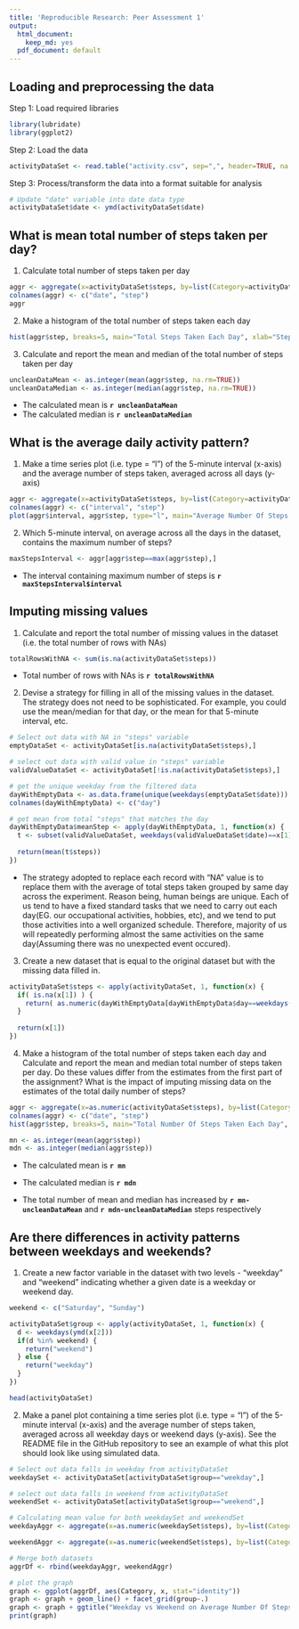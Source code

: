 ```yaml
---
title: 'Reproducible Research: Peer Assessment 1'
output:
  html_document:
    keep_md: yes
  pdf_document: default
---
```



## Loading and preprocessing the data

Step 1: Load required libraries

```r
library(lubridate)
library(ggplot2)
```
Step 2: Load the data

```r
activityDataSet <- read.table("activity.csv", sep=",", header=TRUE, na.strings="NA", comment.char="", stringsAsFactors = FALSE)
```

Step 3: Process/transform the data into a format suitable for analysis

```r
# Update "date" variable into date data type
activityDataSet$date <- ymd(activityDataSet$date)
```

## What is mean total number of steps taken per day?

1. Calculate total number of steps taken per day

```r
aggr <- aggregate(x=activityDataSet$steps, by=list(Category=activityDataSet$date), FUN=sum)
colnames(aggr) <- c("date", "step")
aggr
```

2. Make a histogram of the total number of steps taken each day

```r
hist(aggr$step, breaks=5, main="Total Steps Taken Each Day", xlab="Step")
```

3. Calculate and report the mean and median of the total number of steps taken per day

```r
uncleanDataMean <- as.integer(mean(aggr$step, na.rm=TRUE))
uncleanDataMedian <- as.integer(median(aggr$step, na.rm=TRUE))
```

- The calculated mean is **`r uncleanDataMean`**
- The calculated median is **`r uncleanDataMedian`**

## What is the average daily activity pattern?

1. Make a time series plot (i.e. type = "l") of the 5-minute interval (x-axis) and the average number of steps taken, averaged across all days (y-axis)

```r
aggr <- aggregate(x=activityDataSet$steps, by=list(Category=activityDataSet$interval), FUN=mean, na.rm=TRUE)
colnames(aggr) <- c("interval", "step")
plot(aggr$interval, aggr$step, type="l", main="Average Number Of Steps Taken Across All Days", xlab="Interval", ylab="Step")
```

2. Which 5-minute interval, on average across all the days in the dataset, contains the maximum number of steps?

```r
maxStepsInterval <- aggr[aggr$step==max(aggr$step),]
```

- The interval containing maximum number of steps is **`r maxStepsInterval$interval`**  

## Imputing missing values

1. Calculate and report the total number of missing values in the dataset (i.e. the total number of rows with NAs)

```r
totalRowsWithNA <- sum(is.na(activityDataSet$steps))
```

- Total number of rows with NAs is **`r totalRowsWithNA`**  

2. Devise a strategy for filling in all of the missing values in the dataset. The strategy does not need to be sophisticated. For example, you could use the mean/median for that day, or the mean for that 5-minute interval, etc.

```r
# Select out data with NA in "steps" variable
emptyDataSet <- activityDataSet[is.na(activityDataSet$steps),]

# select out data with valid value in "steps" variable
validValueDataSet <- activityDataSet[!is.na(activityDataSet$steps),]

# get the unique weekday from the filtered data
dayWithEmptyData <- as.data.frame(unique(weekdays(emptyDataSet$date)))
colnames(dayWithEmptyData) <- c("day")

# get mean from total "steps" that matches the day
dayWithEmptyData$meanStep <- apply(dayWithEmptyData, 1, function(x) {
  t <- subset(validValueDataSet, weekdays(validValueDataSet$date)==x[1]&!is.na(validValueDataSet$date) )
  
  return(mean(t$steps))
})
```

- The strategy adopted to replace each record with "NA" value is to replace them with the average of total steps taken grouped by same day across the experiment. Reason being, human beings are unique. Each of us tend to have a fixed standard tasks that we need to carry out each day(EG. our occupational activities, hobbies, etc), and we tend to put those activities into a well organized schedule. Therefore, majority of us will repeatedly performing almost the same activities on the same day(Assuming there was no unexpected event occured).

3. Create a new dataset that is equal to the original dataset but with the missing data filled in.

```r
activityDataSet$steps <- apply(activityDataSet, 1, function(x) {
  if( is.na(x[1]) ) {
    return( as.numeric(dayWithEmptyData[dayWithEmptyData$day==weekdays(ymd(x[2])), 2]) ) 
  }
  
  return(x[1])
})
```

4. Make a histogram of the total number of steps taken each day and Calculate and report the mean and median total number of steps taken per day. Do these values differ from the estimates from the first part of the assignment? What is the impact of imputing missing data on the estimates of the total daily number of steps?

```r
aggr <- aggregate(x=as.numeric(activityDataSet$steps), by=list(Category=activityDataSet$date), FUN=sum)
colnames(aggr) <- c("date", "step")
hist(aggr$step, breaks=5, main="Total Number Of Steps Taken Each Day", xlab="Interval")

mn <- as.integer(mean(aggr$step))
mdn <- as.integer(median(aggr$step))
```

- The calculated mean is **`r mn`**
- The calculated median is **`r mdn`**

- The total number of mean and median has increased by **`r mn-uncleanDataMean`** and **`r mdn-uncleanDataMedian`** steps respectively

## Are there differences in activity patterns between weekdays and weekends?

1. Create a new factor variable in the dataset with two levels - "weekday" and "weekend" indicating whether a given date is a weekday or weekend day.

```r
weekend <- c("Saturday", "Sunday")

activityDataSet$group <- apply(activityDataSet, 1, function(x) {
  d <- weekdays(ymd(x[2]))  
  if(d %in% weekend) {
    return("weekend")
  } else {
    return("weekday")
  }
})

head(activityDataSet)
```

2. Make a panel plot containing a time series plot (i.e. type = "l") of the 5-minute interval (x-axis) and the average number of steps taken, averaged across all weekday days or weekend days (y-axis). See the README file in the GitHub repository to see an example of what this plot should look like using simulated data.

```r
# Select out data falls in weekday from activityDataSet
weekdaySet <- activityDataSet[activityDataSet$group=="weekday",]

# select out data falls in weekend from activityDataSet
weekendSet <- activityDataSet[activityDataSet$group=="weekend",]

# Calculating mean value for both weekdaySet and weekendSet
weekdayAggr <- aggregate(x=as.numeric(weekdaySet$steps), by=list(Category=weekdaySet$interval, group=weekdaySet$group), FUN=mean)

weekendAggr <- aggregate(x=as.numeric(weekendSet$steps), by=list(Category=weekendSet$interval, group=weekendSet$group), FUN=mean)

# Merge both datasets
aggrDf <- rbind(weekdayAggr, weekendAggr)

# plot the graph
graph <- ggplot(aggrDf, aes(Category, x, stat="identity"))
graph <- graph + geom_line() + facet_grid(group~.) 
graph <- graph + ggtitle("Weekday vs Weekend on Average Number Of Steps Taken") + labs(x="Interval",y="Step") 
print(graph)
```